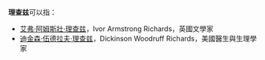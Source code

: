 '''理查兹'''可以指：
* [[艾弗·阿姆斯壯·理查兹|艾弗·阿姆斯壯·理查兹]]，Ivor Armstrong Richards，英國文學家
* [[迪金森·伍德拉夫·理查兹|迪金森·伍德拉夫·理查兹]]，Dickinson Woodruff Richards，美國醫生與生理學家
{{disambig|Cat=三字人名消歧义}}